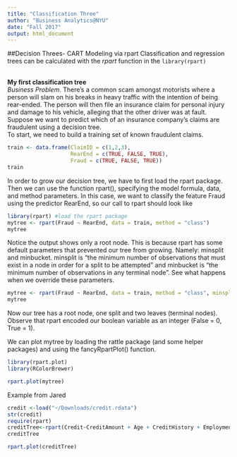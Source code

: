 ```yaml
---
title: "Classification Three"
author: "Business Analytics@NYU"
date: "Fall 2017"
output: html_document
---
```


##Decision Threes- CART Modeling via rpart
Classification and regression trees can be calculated with the *rpart* function in the `library(rpart)`    
<br>  

**My first classification tree**  
*Business  Problem*. There’s a common scam amongst motorists where a person will slam on his breaks in heavy traffic with the intention of being rear-ended. The person will then file an insurance claim for personal injury and damage to his vehicle, alleging that the other driver was at fault. Suppose we want to predict which of an insurance company’s claims are fraudulent using a decision tree.  
To start, we need to build a training set of known fraudulent claims.

```r
train <- data.frame(ClaimID = c(1,2,3),
                    RearEnd = c(TRUE, FALSE, TRUE),
                    Fraud = c(TRUE, FALSE, TRUE))
train

```
In order to grow our decision tree, we have to first load the rpart package. Then we can use the function rpart(), specifying the model formula, data, and method parameters. In this case, we want to classify the feature Fraud using the predictor RearEnd, so our call to rpart should look like

```r
library(rpart) #load the rpart package
mytree <- rpart(Fraud ~ RearEnd, data = train, method = "class")
mytree
```

Notice the output shows only a root node. This is because rpart has some default parameters that prevented our tree from growing. Namely: minsplit and minbucket. minsplit is “the minimum number of observations that must exist in a node in order for a split to be attempted” and minbucket is “the minimum number of observations in any terminal node”. See what happens when we override these parameters.

```r
mytree <- rpart(Fraud ~ RearEnd, data = train, method = "class", minsplit = 2, minbucket = 1)
mytree

```
Now our tree has a root node, one split and two leaves (terminal nodes). Observe that rpart encoded our boolean variable as an integer (False = 0, True = 1). 

We can plot mytree by loading the rattle package (and some helper packages) and using the fancyRpartPlot() function.


```r
library(rpart.plot)
library(RColorBrewer)

rpart.plot(mytree)
```

Example from Jared

```r
credit <-load("~/Downloads/credit.rdata")
str(credit)
require(rpart)
creditTree<-rpart(Credit~CreditAmount + Age + CreditHistory + Employment, data = credit )
creditTree

rpart.plot(creditTree)
```



